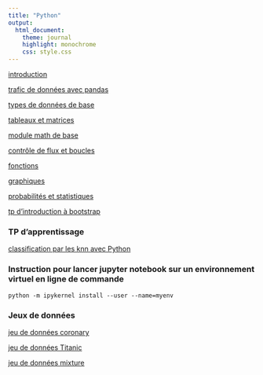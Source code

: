 ```yaml
---
title: "Python"
output:
  html_document:
    theme: journal
    highlight: monochrome
    css: style.css
---
```


[introduction](http://masedki.github.io/enseignements/python/Nb1-IntroPython.html)

[trafic de données avec pandas](http://masedki.github.io/enseignements/python/Nb1-PythonPandas.html)

[types de données de base](http://masedki.github.io/enseignements/python/typesdonnees.html)

[tableaux et matrices](http://masedki.github.io/enseignements/python/arraymatrix.html)

[module math de base](http://masedki.github.io/enseignements/python/basicmath.html)

[contrôle de flux et boucles](http://masedki.github.io/enseignements/python/loopflowcontrol.html)

[fonctions](http://masedki.github.io/enseignements/python/functions.html)

[graphiques](http://masedki.github.io/enseignements/python/graphics.html)

[probabilités et statistiques](http://masedki.github.io/enseignements/python/probasstats.html)

[tp d'introduction à bootstrap](http://masedki.github.io/enseignements/python/bootstrap.html)

<!-- [Projet](http://masedki.github.io/enseignements/python/examen1920.html) -->

### TP d'apprentissage

[classification par les knn avec Python](http://masedki.github.io/enseignements/python/knn_mixture.html)

### Instruction pour lancer jupyter notebook sur un environnement virtuel en ligne de commande


`python -m ipykernel install --user --name=myenv`

### Jeux de données 

[jeu de données coronary](http://masedki.github.io/enseignements/datasets/coronary.csv)

[jeu de données Titanic](http://masedki.github.io/enseignements/datasets/titanic-train.csv)

[jeu de données mixture](http://masedki.github.io/enseignements/datasets/mixture.txt)
